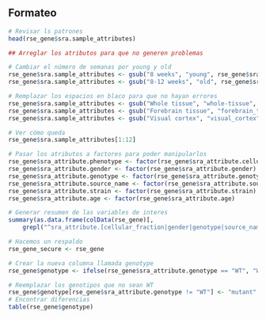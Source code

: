 ## Formateo

```r
# Revisar ls patrones
head(rse_gene$sra.sample_attributes)
```

```r
## Arreglar los atributos para que no generen problemas  

# Cambiar el número de semanas por young y old 
rse_gene$sra.sample_attributes <- gsub("8 weeks", "young", rse_gene$sra.sample_attributes)
rse_gene$sra.sample_attributes <- gsub("8-12 weeks", "old", rse_gene$sra.sample_attributes)

# Remplazar los espacios en blaco para que no hayan errores
rse_gene$sra.sample_attributes <- gsub("Whole tissue", "whole-tissue", rse_gene$sra.sample_attributes)
rse_gene$sra.sample_attributes <- gsub("Forebrain tissue", "forebrain_tissue  ", rse_gene$sra.sample_attributes)
rse_gene$sra.sample_attributes <- gsub("Visual cortex", "visual_cortex", rse_gene$sra.sample_attributes)

# Ver cómo queda
rse_gene$sra.sample_attributes[1:12]
```


```r
# Pasar los atributos a factores para poder manipularlos
rse_gene$sra_attribute.phenotype <- factor(rse_gene$sra_attribute.cellular_fraction)
rse_gene$sra_attribute.gender <- factor(rse_gene$sra_attribute.gender)
rse_gene$sra_attribute.genotype <- factor(rse_gene$sra_attribute.genotype)
rse_gene$sra_attribute.source_name <- factor(rse_gene$sra_attribute.source_name)
rse_gene$sra_attribute.strain <- factor(rse_gene$sra_attribute.strain)
rse_gene$sra_attribute.age <- factor(rse_gene$sra_attribute.age)

# Generar resumen de las variables de interes
summary(as.data.frame(colData(rse_gene)[,
    grepl("^sra_attribute.[cellular_fraction|gender|genotype|source_name|strain|age]", colnames(colData(rse_gene)))]))
```


```r
# Hacemos un respaldo 
rse_gene_secure <- rse_gene
```

```r
# Crear la nueva columna llamada genotype
rse_gene$genotype <- ifelse(rse_gene$sra_attribute.genotype == "WT", "WT", "mutant")

# Reemplazar los genotipos que no sean WT
rse_gene$genotype[rse_gene$sra_attribute.genotype != "WT"] <- "mutant"
# Encontrar diferencias
table(rse_gene$genotype)

```
